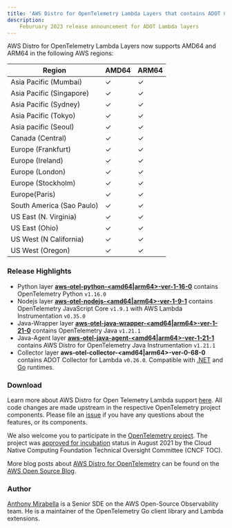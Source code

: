```yaml
---
title: 'AWS Distro for OpenTelemetry Lambda Layers that contains ADOT Collector v0.26.0 are now available'
description:
    Feburuary 2023 release announcement for ADOT Lambda layers
---
```



<SectionSeparator />

AWS Distro for OpenTelemetry Lambda Layers now supports AMD64 and ARM64 in the following AWS regions:

|Region                   | AMD64 | ARM64 |
|-------------------------|-------|-------|
|Asia Pacific (Mumbai)    |  ✓    |  ✓    |
|Asia Pacific (Singapore) |  ✓    |  ✓    |
|Asia Pacific (Sydney)    |  ✓    |  ✓    |
|Asia Pacific (Tokyo)     |  ✓    |  ✓    |
|Asia pacific (Seoul)     |  ✓    |  ✓    |
|Canada (Central)         |  ✓    |  ✓    |
|Europe (Frankfurt)       |  ✓    |  ✓    |
|Europe (Ireland)         |  ✓    |  ✓    |
|Europe (London)          |  ✓    |  ✓    |
|Europe (Stockholm)       |  ✓    |  ✓    |
|Europe(Paris)            |  ✓    |  ✓    |
|South America (Sao Paulo)|  ✓    |  ✓    |
|US East (N. Virginia)    |  ✓    |  ✓    |
|US East (Ohio)           |  ✓    |  ✓    |
|US West (N California)   |  ✓    |  ✓    |
|US West (Oregon)         |  ✓    |  ✓    |

<SectionSeparator />

### Release Highlights

- Python layer [**aws-otel-python-<amd64|arm64>-ver-1-16-0**](https://aws-otel.github.io/docs/getting-started/lambda/lambda-python) contains OpenTelemetry Python `v1.16.0`
- Nodejs layer [**aws-otel-nodejs-<amd64|arm64>-ver-1-9-1**](https://aws-otel.github.io/docs/getting-started/lambda/lambda-js) contains OpenTelemetry JavaScript Core `v1.9.1` with AWS Lambda Instrumentation `v0.35.0`
- Java-Wrapper layer [**aws-otel-java-wrapper-<amd64|arm64>-ver-1-21-0**](https://aws-otel.github.io/docs/getting-started/lambda/lambda-java) contains OpenTelemetry Java `v1.21.1`
- Java-Agent layer [**aws-otel-java-agent-<amd64|arm64>-ver-1-21-1**](https://aws-otel.github.io/docs/getting-started/lambda/lambda-java-auto-instr) contains AWS Distro for OpenTelemetry Java Instrumentation `v1.21.1`
- Collector layer **aws-otel-collector-<amd64|arm64>-ver-0-68-0** contains ADOT Collector for Lambda `v0.26.0`. Compatible with [.NET](https://aws-otel.github.io/docs/getting-started/lambda/lambda-dotnet) and [Go](https://aws-otel.github.io/docs/getting-started/lambda/lambda-go) runtimes.

### Download

Learn more about AWS Distro for Open Telemetry Lambda support [here](https://aws-otel.github.io/docs/getting-started/lambda). All code changes are made upstream in the respective OpenTelemetry project components. Please file an [issue](https://github.com/aws-observability/aws-otel-community/issues) if you have any questions about the features, or its components.

We also welcome you to participate in the [OpenTelemetry project](https://github.com/open-telemetry). The project was [approved for incubation](https://www.cncf.io/blog/2021/08/26/opentelemetry-becomes-a-cncf-incubating-project/) status in August 2021 by the Cloud Native Computing Foundation Technical Oversight Committee (CNCF TOC).

More blog posts about
[AWS Distro for OpenTelemetry](https://aws.amazon.com/blogs/opensource/category/management-tools/aws-distro-for-opentelemetry/) can be found on the
[AWS Open Source Blog](https://aws.amazon.com/blogs/opensource/category/management-tools/aws-distro-for-opentelemetry/).


### Author

[Anthony Mirabella](https://github.com/Aneurysm9) is a Senior SDE on the AWS Open-Source Observability team.  He is a maintainer of the OpenTelemetry Go client library and Lambda extensions.